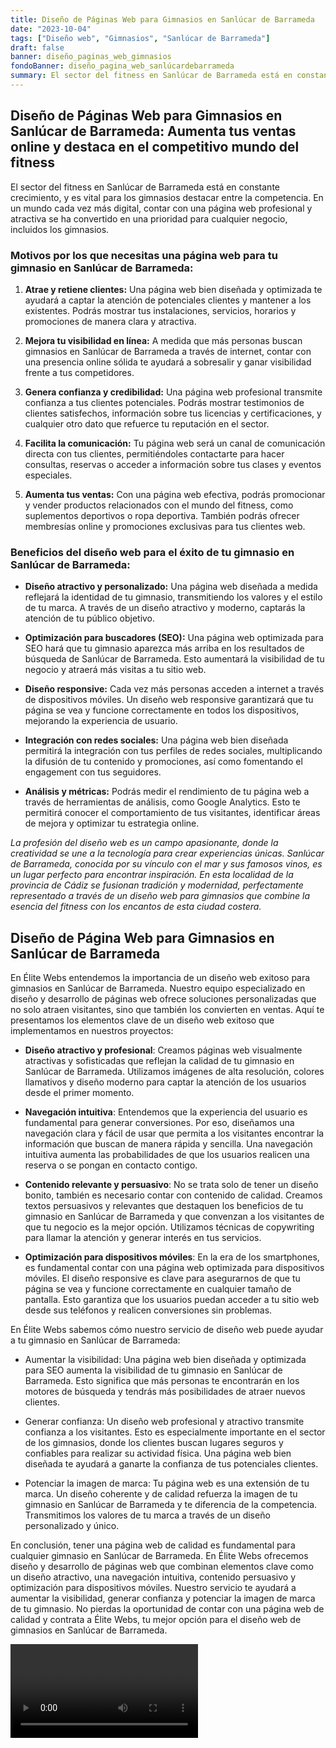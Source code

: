 ```yaml
---
title: Diseño de Páginas Web para Gimnasios en Sanlúcar de Barrameda
date: "2023-10-04"
tags: ["Diseño web", "Gimnasios", "Sanlúcar de Barrameda"]
draft: false
banner: diseño_paginas_web_gimnasios
fondoBanner: diseño_pagina_web_sanlúcardebarrameda
summary: El sector del fitness en Sanlúcar de Barrameda está en constante crecimiento, y es vital para los gimnasios destacar entre la competencia. En un mundo cada vez más digital, contar con una página web profesional y atractiva se ha convertido en una prioridad para cualquier negocio, incluidos los gimnasios.
---
```



## **Diseño de Páginas Web para Gimnasios en Sanlúcar de Barrameda: Aumenta tus ventas online y destaca en el competitivo mundo del fitness**

El sector del fitness en Sanlúcar de Barrameda está en constante crecimiento, y es vital para los gimnasios destacar entre la competencia. En un mundo cada vez más digital, contar con una página web profesional y atractiva se ha convertido en una prioridad para cualquier negocio, incluidos los gimnasios.

### **Motivos por los que necesitas una página web para tu gimnasio en Sanlúcar de Barrameda:**

1. **Atrae y retiene clientes:** Una página web bien diseñada y optimizada te ayudará a captar la atención de potenciales clientes y mantener a los existentes. Podrás mostrar tus instalaciones, servicios, horarios y promociones de manera clara y atractiva.

2. **Mejora tu visibilidad en línea:** A medida que más personas buscan gimnasios en Sanlúcar de Barrameda a través de internet, contar con una presencia online sólida te ayudará a sobresalir y ganar visibilidad frente a tus competidores.

3. **Genera confianza y credibilidad:** Una página web profesional transmite confianza a tus clientes potenciales. Podrás mostrar testimonios de clientes satisfechos, información sobre tus licencias y certificaciones, y cualquier otro dato que refuerce tu reputación en el sector.

4. **Facilita la comunicación:** Tu página web será un canal de comunicación directa con tus clientes, permitiéndoles contactarte para hacer consultas, reservas o acceder a información sobre tus clases y eventos especiales.

5. **Aumenta tus ventas:** Con una página web efectiva, podrás promocionar y vender productos relacionados con el mundo del fitness, como suplementos deportivos o ropa deportiva. También podrás ofrecer membresías online y promociones exclusivas para tus clientes web.

### **Beneficios del diseño web para el éxito de tu gimnasio en Sanlúcar de Barrameda:**

- **Diseño atractivo y personalizado:** Una página web diseñada a medida reflejará la identidad de tu gimnasio, transmitiendo los valores y el estilo de tu marca. A través de un diseño atractivo y moderno, captarás la atención de tu público objetivo.

- **Optimización para buscadores (SEO):** Una página web optimizada para SEO hará que tu gimnasio aparezca más arriba en los resultados de búsqueda de Sanlúcar de Barrameda. Esto aumentará la visibilidad de tu negocio y atraerá más visitas a tu sitio web.

- **Diseño responsive:** Cada vez más personas acceden a internet a través de dispositivos móviles. Un diseño web responsive garantizará que tu página se vea y funcione correctamente en todos los dispositivos, mejorando la experiencia de usuario.

- **Integración con redes sociales:** Una página web bien diseñada permitirá la integración con tus perfiles de redes sociales, multiplicando la difusión de tu contenido y promociones, así como fomentando el engagement con tus seguidores.

- **Análisis y métricas:** Podrás medir el rendimiento de tu página web a través de herramientas de análisis, como Google Analytics. Esto te permitirá conocer el comportamiento de tus visitantes, identificar áreas de mejora y optimizar tu estrategia online.

_La profesión del diseño web es un campo apasionante, donde la creatividad se une a la tecnología para crear experiencias únicas. Sanlúcar de Barrameda, conocida por su vínculo con el mar y sus famosos vinos, es un lugar perfecto para encontrar inspiración. En esta localidad de la provincia de Cádiz se fusionan tradición y modernidad, perfectamente representado a través de un diseño web para gimnasios que combine la esencia del fitness con los encantos de esta ciudad costera._

<GifSeo />

<Cta />

## Diseño de Página Web para Gimnasios en Sanlúcar de Barrameda

En Élite Webs entendemos la importancia de un diseño web exitoso para gimnasios en Sanlúcar de Barrameda. Nuestro equipo especializado en diseño y desarrollo de páginas web ofrece soluciones personalizadas que no solo atraen visitantes, sino que también los convierten en ventas. Aquí te presentamos los elementos clave de un diseño web exitoso que implementamos en nuestros proyectos:

- **Diseño atractivo y profesional**: Creamos páginas web visualmente atractivas y sofisticadas que reflejan la calidad de tu gimnasio en Sanlúcar de Barrameda. Utilizamos imágenes de alta resolución, colores llamativos y diseño moderno para captar la atención de los usuarios desde el primer momento.

- **Navegación intuitiva**: Entendemos que la experiencia del usuario es fundamental para generar conversiones. Por eso, diseñamos una navegación clara y fácil de usar que permita a los visitantes encontrar la información que buscan de manera rápida y sencilla. Una navegación intuitiva aumenta las probabilidades de que los usuarios realicen una reserva o se pongan en contacto contigo.

- **Contenido relevante y persuasivo**: No se trata solo de tener un diseño bonito, también es necesario contar con contenido de calidad. Creamos textos persuasivos y relevantes que destaquen los beneficios de tu gimnasio en Sanlúcar de Barrameda y que convenzan a los visitantes de que tu negocio es la mejor opción. Utilizamos técnicas de copywriting para llamar la atención y generar interés en tus servicios.

- **Optimización para dispositivos móviles**: En la era de los smartphones, es fundamental contar con una página web optimizada para dispositivos móviles. El diseño responsive es clave para asegurarnos de que tu página se vea y funcione correctamente en cualquier tamaño de pantalla. Esto garantiza que los usuarios puedan acceder a tu sitio web desde sus teléfonos y realicen conversiones sin problemas.

En Élite Webs sabemos cómo nuestro servicio de diseño web puede ayudar a tu gimnasio en Sanlúcar de Barrameda:

- Aumentar la visibilidad: Una página web bien diseñada y optimizada para SEO aumenta la visibilidad de tu gimnasio en Sanlúcar de Barrameda. Esto significa que más personas te encontrarán en los motores de búsqueda y tendrás más posibilidades de atraer nuevos clientes.

- Generar confianza: Un diseño web profesional y atractivo transmite confianza a los visitantes. Esto es especialmente importante en el sector de los gimnasios, donde los clientes buscan lugares seguros y confiables para realizar su actividad física. Una página web bien diseñada te ayudará a ganarte la confianza de tus potenciales clientes.

- Potenciar la imagen de marca: Tu página web es una extensión de tu marca. Un diseño coherente y de calidad refuerza la imagen de tu gimnasio en Sanlúcar de Barrameda y te diferencia de la competencia. Transmitimos los valores de tu marca a través de un diseño personalizado y único.

En conclusión, tener una página web de calidad es fundamental para cualquier gimnasio en Sanlúcar de Barrameda. En Élite Webs ofrecemos diseño y desarrollo de páginas web que combinan elementos clave como un diseño atractivo, una navegación intuitiva, contenido persuasivo y optimización para dispositivos móviles. Nuestro servicio te ayudará a aumentar la visibilidad, generar confianza y potenciar la imagen de marca de tu gimnasio. No pierdas la oportunidad de contar con una página web de calidad y contrata a Élite Webs, tu mejor opción para el diseño web de gimnasios en Sanlúcar de Barrameda.

<Video />

<CtaBot job="Gimnasios" city="Sanlúcar de Barrameda" />

<Gmaps query="Sanlúcar de Barrameda+españa+maps" />

